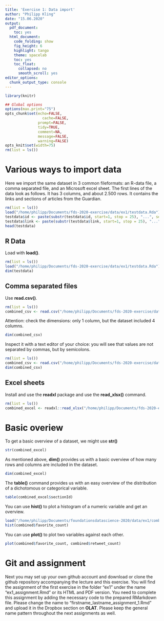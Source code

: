 ```yaml
---
title: 'Exercise 1: Data import'
author: "Philipp Kling"
date: "15.06.2020"
output:
  pdf_document:
    toc: yes
  html_document:
    code_folding: show
    fig_height: 6
    highlight: tango
    theme: spacelab
    toc: yes
    toc_float:
      collapsed: no
      smooth_scroll: yes
editor_options:
  chunk_output_type: console
---
```




```r
library(knitr)

## Global options
options(max.print="75")
opts_chunk$set(echo=FALSE,
	             cache=FALSE,
               prompt=FALSE,
               tidy=TRUE,
               comment=NA,
               message=FALSE,
               warning=FALSE)
opts_knit$set(width=75)
rm(list = ls())
```


# Various ways to import data {.tabset .tabset-fade .tabset-pills}

Here we import the same dataset in 3 common fileformats: an R-data file, a comma separated file, and an Microsoft excel sheet. The first lines of the data look as follows. It has 3 columns, and about 2.500 rows. It contains the links and sections of articles from the Guardian.
```r
rm(list = ls())
load("/home/philipp/Documents/fds-2020-exercise/data/ex1/testdata.Rda")
testdata$id <- paste(substr(testdata$id, start=1, stop = 25), "...", sep="")
testdata$link <- paste(substr(testdata$link, start=1, stop = 25), "...", sep="")
head(testdata)
```

## R Data

Load with **load()**.
```r
rm(list = ls())
load("/home/philipp/Documents/fds-2020-exercise/data/ex1/testdata.Rda")
dim(testdata)
```

## Comma separated files

Use **read.csv()**.

```r
rm(list = ls())
combined_csv <- read.csv("/home/philipp/Documents/fds-2020-exercise/data/ex1/testdata.csv")
```

Attention: check the dimensions: only 1 column, but the dataset included 4 columns.
```r
dim(combined_csv)
```

Inspect it with a text editor of your choice: you will see that values are not separated by commas, but by semicolons.

```r
rm(list = ls())
combined_csv <- read.csv("/home/philipp/Documents/fds-2020-exercise/data/ex1/testdata.csv", sep=";")
dim(combined_csv)
```

## Excel sheets

Install and use the **readxl** package and use the **read_xlsx()** command.
```r
rm(list = ls())
combined_excel <- readxl::read_xlsx("/home/philipp/Documents/fds-2020-exercise/data/ex1/testdata.xlsx")
```
 
 
# Basic overiew

To get a basic overview of a dataset, we might use **str()**

```r
str(combined_excel)
```

As mentioned above, **dim()** provides us with a basic overview of how many rows and columns are included in the dataset. 

```r
dim(combined_excel)
```


The **table()** command provides us with an easy overview of the distribution of a dichotomous or categorical variable.

```r
table(combined_excel$sectionId)
```

You can use **hist()** to plot a histogram of a numeric variable and get an overview. 

```r
load("/home/philipp/Documents/foundationsdatascience-2020/data/ex1/combined.Rda")
hist(combined$favorite_count)

```

You can use **plot()** to plot two variables against each other.

```r
plot(combined$favorite_count, combined$retweet_count)
```




# Git and assignment
Next you may set up your own github account and download or clone the github repository accompanying the lecture and this exercise. You will find the assignment of the first exercise in the folder "ex1" under the name "ex1_assignment.Rmd" or its HTML and PDF version. You need to complete this assignment by adding the necessary code to the prepared RMarkdown file. Please change the name to "firstname_lastname_assignment_1.Rmd" and upload it in the Dropbox section on **OLAT**. Please keep the general name pattern throughout the next assignments as well.



